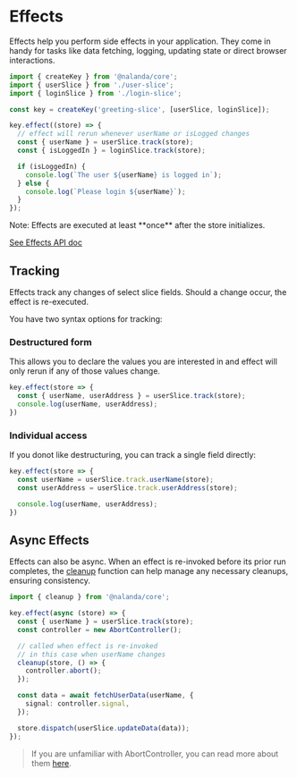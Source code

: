 
# Effects

Effects help you perform side effects in your application. They come in handy for tasks like data fetching, logging, updating state or direct browser interactions.

```typescript
import { createKey } from '@nalanda/core';
import { userSlice } from './user-slice';
import { loginSlice } from './login-slice';

const key = createKey('greeting-slice', [userSlice, loginSlice]);

key.effect((store) => {
  // effect will rerun whenever userName or isLogged changes
  const { userName } = userSlice.track(store);
  const { isLoggedIn } = loginSlice.track(store);

  if (isLoggedIn) {
    console.log(`The user ${userName} is logged in`);
  } else {
    console.log(`Please login ${userName}`);
  }
});
```

<Callout>
Note: Effects are executed at least **once** after the store initializes.
</Callout>

[See Effects API doc](/docs/api/effect/)

## Tracking

Effects track any changes of select slice fields. Should a change occur, the effect is re-executed. 

You have two syntax options for tracking:

### Destructured form

This allows you to declare the values you are interested in and effect will only rerun if any of those values change.

```typescript
key.effect(store => {
  const { userName, userAddress } = userSlice.track(store);
  console.log(userName, userAddress);
})
```

### Individual access

If you donot like destructuring, you can track a single field directly:

```ts
key.effect(store => {
  const userName = userSlice.track.userName(store);
  const userAddress = userSlice.track.userAddress(store);

  console.log(userName, userAddress);
})
```

## Async Effects

Effects can also be async. When an effect is re-invoked before its prior run completes, the [cleanup](/docs/api/cleanup/) function can help manage any necessary cleanups, ensuring consistency.


```typescript
import { cleanup } from '@nalanda/core';

key.effect(async (store) => {
  const { userName } = userSlice.track(store);
  const controller = new AbortController();

  // called when effect is re-invoked
  // in this case when userName changes
  cleanup(store, () => {
    controller.abort();
  });

  const data = await fetchUserData(userName, {
    signal: controller.signal,
  });

  store.dispatch(userSlice.updateData(data));
});
```

> If you are unfamiliar with AbortController, you can read more about them [here](https://developer.mozilla.org/en-US/docs/Web/API/AbortController).
